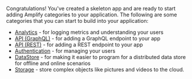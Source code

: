 Congratulations!  You've created a skeleton app and are ready to start adding Amplify categories to your application.  The following are some categories that you can start to build into your application:

* [Analytics](/[platform]/prev/build-a-backend/more-features/analytics/set-up-analytics/) - for logging metrics and understanding your users
* [API (GraphQL)](/[platform]/prev/build-a-backend/graphqlapi/set-up-data/) - for adding a GraphQL endpoint to your app
* [API (REST)](/[platform]/prev/build-a-backend/restapi/set-up-rest-api/) - for adding a REST endpoint to your app
* [Authentication](/[platform]/prev/build-a-backend/auth/set-up-auth/) - for managing your users
* [DataStore](/[platform]/prev/build-a-backend/more-features/datastore/set-up-datastore/) - for making it easier to program for a distributed data store for offline and online scenarios
* [Storage](/[platform]/prev/build-a-backend/storage/set-up-storage/) - store complex objects like pictures and videos to the cloud.
